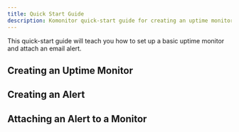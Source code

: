 ```yaml
---
title: Quick Start Guide
description: Komonitor quick-start guide for creating an uptime monitor and email alert for new users.
---
```


This quick-start guide will teach you how to set up a basic uptime monitor and attach an email alert.

## Creating an Uptime Monitor

## Creating an Alert

## Attaching an Alert to a Monitor
